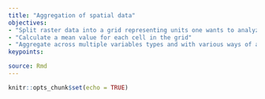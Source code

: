 ```yaml
---
title: "Aggregation of spatial data"
objectives:
- "Split raster data into a grid representing units one wants to analyze"
- "Calculate a mean value for each cell in the grid"
- "Aggregate across multiple variables types and with various ways of aggregating (sum, mean, etc.)."
keypoints:

source: Rmd
---
```


```r
knitr::opts_chunk$set(echo = TRUE)
```
